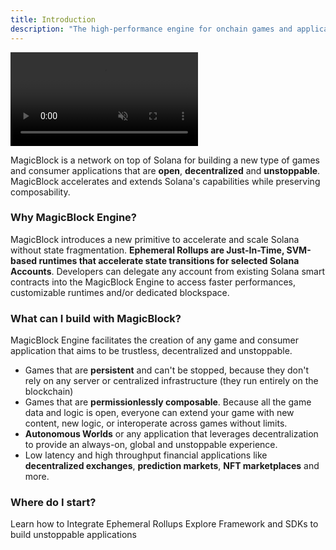 ```yaml
---
title: Introduction
description: "The high-performance engine for onchain games and applications on Solana"
---
```


<video autoPlay muted loop playsInline className="w-full aspect-video" src="https://github.com/GabrielePicco/notes/raw/refs/heads/main/demo-day.mov" controls></video>

MagicBlock is a network on top of Solana for building a new type of games and consumer applications that are **open**, **decentralized** and **unstoppable**. MagicBlock accelerates and extends Solana's capabilities while preserving composability.

### Why MagicBlock Engine?

MagicBlock introduces a new primitive to accelerate and scale Solana without state fragmentation. **Ephemeral Rollups are Just-In-Time, SVM-based runtimes that accelerate state transitions for selected Solana Accounts**. Developers can delegate any account from existing Solana smart contracts into the MagicBlock Engine to access faster performances, customizable runtimes and/or dedicated blockspace.


### What can I build with MagicBlock?

MagicBlock Engine facilitates the creation of any game and consumer application that aims to be trustless, decentralized and unstoppable.

- Games that are **persistent** and can't be stopped, because they don't rely on any server or centralized infrastructure (they run entirely on the blockchain)
- Games that are **permissionlessly composable**. Because all the game data and logic is open, everyone can extend your game with new content, new logic, or interoperate across games without limits.
- **Autonomous Worlds** or any application that leverages decentralization to provide an always-on, global and unstoppable experience.
- Low latency and high throughput financial applications like **decentralized exchanges**, **prediction markets**, **NFT marketplaces** and more.

### Where do I start?


<CardGroup cols={2}>
    <Card
        title="Accelerate"
        icon="bolt"
        href="/Accelerate/program_integration"
        iconType="duotone"
    >
        Learn how to Integrate Ephemeral Rollups
    </Card>
    <Card
        title="Build"
        icon="hammer"
        href="/Build/getting_started/create_component"
        iconType="duotone"
    >
        Explore Framework and SDKs to build unstoppable applications
    </Card>
</CardGroup>